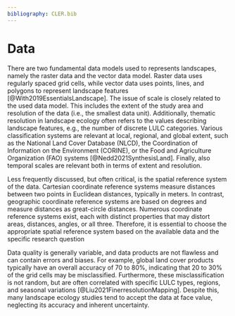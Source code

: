 ```yaml
---
bibliography: CLER.bib
---
```


<!-- Person responsible: Hesselbarth, Nowosad -->

# Data {#sec-data}

<!-- The choice of the data type, model, and scale are crucial for the analysis's results because every type is a simplified model of the natural world. -->

There are two fundamental data models used to represents landscapes, namely the raster data and the vector data model. 
Raster data uses regularly spaced grid cells, while vector data uses points, lines, and polygons to represent landscape features [@With2019EssentialsLandscape].
The issue of scale is closely related to the used data model. 
This includes the extent of the study area and resolution of the data (i.e., the smallest data unit).
Additionally, thematic resolution in landscape ecology often refers to the values describing landscape features, e.g., the number of discrete LULC categories.
Various classification systems are relevant at local, regional, and global extent, such as the National Land Cover Database (NLCD), the Coordination of Information on the Environment (CORINE), or the Food and Agriculture Organization (FAO) systems [@Nedd2021SynthesisLand].
Finally, also temporal scales are relevant both in terms of extent and resolution.

Less frequently discussed, but often critical, is the spatial reference system of the data. 
Cartesian coordinate reference systems measure distances between two points in Euclidean distances, typically in meters. 
In contrast, geographic coordinate reference systems are based on degrees and measure distances as great-circle distances.
Numerous coordinate reference systems exist, each with distinct properties that may distort areas, distances, angles, or all three. 
Therefore, it is essential to choose the appropriate spatial reference system based on the available data and the specific research question

Data quality is generally variable, and data products are not flawless and can contain errors and biases.
For example, global land cover products typically have an overall accuracy of 70 to 80%, indicating that 20 to 30% of the grid cells may be misclassified.
Furthermore, these misclassification is not random, but are often correlated with specific LULC types, regions, and seasonal variations [@Liu2021FinerresolutionMapping].
Despite this, many landscape ecology studies tend to accept the data at face value, neglecting its accuracy and inherent uncertainty.
